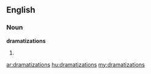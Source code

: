 ==English==

===Noun===
'''dramatizations'''

# {{plural of|[[dramatization]]}}

[[ar:dramatizations]]
[[hu:dramatizations]]
[[my:dramatizations]]